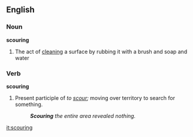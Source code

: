==English==

===Noun===
'''scouring'''

#The act of [[clean]]ing a surface by rubbing it with a brush and soap and water 

===Verb===
'''scouring'''

# Present participle of ''to [[scour]];'' moving over territory to search for something.
#:'''''Scouring''' the entire area revealed nothing.''

[[it:scouring]]